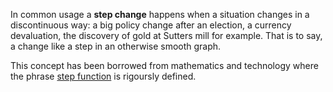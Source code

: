 In common usage a '''step change''' happens when a situation changes in a discontinuous way: a big policy  change after an election, a currency devaluation, the discovery of gold at Sutters mill for example. That is to say, a change like a step in an otherwise smooth graph.

This concept has been borrowed from mathematics and technology where the phrase [[step function]] is rigoursly defined.